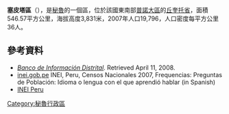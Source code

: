 '''塞皮塔區'''（{{lang-es|Distrito de Zepita}}），是[[秘魯|秘魯]]的一個區，位於該國東南部[[普諾大區|普諾大區]]的[[丘奎托省|丘奎托省]]，面積546.57平方公里，海拔高度3,831米，2007年人口19,796，人口密度每平方公里36人。

==參考資料==
*''[https://web.archive.org/web/20080423164200/http://desa.inei.gob.pe/mapas/bid/ Banco de Información Distrital]''. Retrieved April 11, 2008.</ref>
*[https://web.archive.org/web/20130127005551/http://iinei.inei.gob.pe/iinei/RedatamCpv2007.asp?id=ResultadosCensales%3Fori%3DC inei.gob.pe] INEI, Peru, Censos Nacionales 2007, Frequencias: Preguntas de Población: Idioma o lengua con el que aprendió hablar (in Spanish)
* [https://web.archive.org/web/20120124063934/http://proyectos.inei.gob.pe/mapas/bid/ INEI Peru]

{{Peru-geo-stub}}
[[Category:秘魯行政區|Category:秘魯行政區]]